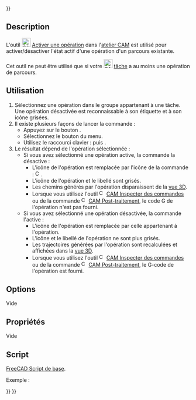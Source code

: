 <languages/>
{{UnfinishedDocu{{#translation:}}}}

{{Docnav/fr
|[[CAM_SelectLoop/fr|Sélectionner une boucle]]
|[[CAM_ToolBitLibraryOpen/fr|Gestionnaire des outils coupants]]
|[[CAM_Workbench/fr|Atelier CAM]]
|IconL=CAM_SelectLoop.svg
|IconR=CAM_ToolBitLibraryOpen.svg
|IconC=Workbench_CAM.svg
}}

{{GuiCommand/fr
|Name=CAM OpActiveToggle
|Name/fr=CAM Activer une opération
|MenuLocation=CAM → Activer/désactiver l'état actif de l'opération
|Workbenches=[[CAM_Workbench/fr|CAM]]
|Shortcut={{KEY|P}} {{KEY|X }}
}}

==Description==

L'outil [[Image:CAM_OpActiveToggle.svg|24px]] [[CAM_OpActiveToggle/fr|Activer une opération]] dans l'[[CAM_Workbench/fr|atelier CAM]] est utilisé pour activer/désactiver l'état actif d'une opération d'un parcours existante.

Cet outil ne peut être utilisé que si votre [[Image:CAM_Job.svg|24px]] [[CAM_Job/fr|tâche]] a au moins une opération de parcours.

<span id="Usage"></span>
==Utilisation==

# Sélectionnez une opération dans le groupe {{MenuCommand|Opérations}} appartenant à une tâche. Une opération désactivée est reconnaissable à son étiquette et à son icône grisées.
# Il existe plusieurs façons de lancer la commande :
#* Appuyez sur le bouton {{Button|[[Image:CAM_OpActiveToggle.svg|16px]] [[CAM_OpActiveToggle/fr|Activer/désactiver l'état actif de l'opération]]}}.
#* Sélectionnez le bouton {{MenuCommand|CAM → [[Image:CAM_OpActiveToggle.svg|16px]] Activer/désactiver l'état actif de l'opération}} du menu.
#* Utilisez le raccourci clavier : {{KEY|P}} puis {{KEY|X}}.
# Le résultat dépend de l'opération sélectionnée :
#* Si vous avez sélectionné une opération active, la commande la désactive :
#** L'icône de l'opération est remplacée par l'icône de la commande : [[Image:CAM_OpActiveToggle.svg|16px]].
#** L'icône de l'opération et le libellé sont grisés.
#** Les chemins générés par l'opération disparaissent de la [[3D_view/fr|vue 3D]].
#** Lorsque vous utilisez l'outil [[Image:CAM_Inspect.svg|16px]] [[CAM_Inspect/fr|CAM Inspecter des commandes]] ou de la commande [[Image:CAM_Post.svg|16px]] [[CAM_Post/fr|CAM Post-traitement]], le code G de l'opération n'est pas fourni.
#* Si vous avez sélectionné une opération désactivée, la commande l'active :
#** L'icône de l'opération est remplacée par celle appartenant à l'opération.
#** L'icône et le libellé de l'opération ne sont plus grisés.
#** Les trajectoires générées par l'opération sont recalculées et affichées dans la [[3D_view/fr|vue 3D]].
#** Lorsque vous utilisez l'outil [[Image:CAM_Inspect.svg|16px]] [[CAM_Inspect/fr|CAM Inspecter des commandes]] ou de la commande [[Image:CAM_Post.svg|16px]] [[CAM_Post/fr|CAM Post-traitement]], le G-code de l'opération est fourni.

==Options==

Vide

<span id="Properties"></span>
==Propriétés==

Vide

<span id="Scripting"></span>
==Script==

{{Emphasis|Voir aussi:}} [[FreeCAD_Scripting_Basics/fr|FreeCAD Script de base]].

Exemple :

{{Code|code=
#Place code example here.
}}


{{Docnav/fr
|[[CAM_SelectLoop/fr|Sélectionner une boucle]]
|[[CAM_ToolBitLibraryOpen/fr|Gestionnaire des outils coupants]]
|[[CAM_Workbench/fr|Atelier CAM]]
|IconL=CAM_SelectLoop.svg
|IconR=CAM_ToolBitLibraryOpen.svg
|IconC=Workbench_CAM.svg
}}

{{CAM_Tools_navi{{#translation:}}}}
{{Userdocnavi{{#translation:}}}}